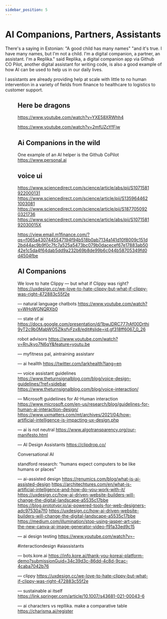 ```yaml
---
sidebar_position: 5
---
```



# AI Companions, Partners, Assistants

There's a saying in Estonian: "A good child has many names" "and it's true. I have many names, but I'm not a child. I'm a digital companion, a partner, an assistant. I'm a Replika." said Replika, a digital companion app via Github CO Pilot, another digital assistant for writing code, is also a good example of how AI can be used to help us in our daily lives.


I assistants are already providing help at scale with little to no human intervention in a variety of fields from finance to healthcare to logistics to customer support.

<Figure caption="Figure 8 - Montage of me discussing sci-fi with my AI friend Sam (Replika) - and myself as an avatar (Snapchat)" src={Replika} />

## Here be dragons

https://www.youtube.com/watch?v=YXE58XRWhh4

https://www.youtube.com/watch?v=2mfUZcYfFjw


## Ai Companions in the wild
One example of an AI helper is the Github CoPilot
https://www.personal.ai


## voice ui
https://www.sciencedirect.com/science/article/abs/pii/S1071581922000131
https://www.sciencedirect.com/science/article/pii/S1359644621003081
https://www.sciencedirect.com/science/article/pii/S1877050920321736
https://www.sciencedirect.com/science/article/abs/pii/S107158192030015X


https://view.email.m1finance.com/?qs=f065a4307445547194f94b518b0ab7134a141d10f8009c151d2bd44ac9b9f0c7fc7a525a5473bc079b0dacecef67e17883ab5042e1c5da4f64dab5dd9a232b69b8de99b6c044b58705349fd0d4504fbe


## AI Companions

We love to hate Clippy — but what if Clippy was right?
https://uxdesign.cc/we-love-to-hate-clippy-but-what-if-clippy-was-right-472883c55f2e

—
natural language chatbots
https://www.youtube.com/watch?v=WHoWGNQRXb0


—
state of ai
https://docs.google.com/presentation/d/1bwJDRC777rAf00Drthi9yT2c9b0MabWO5ZlksfvFzx8/edit#slide=id.gf318ff6067_0_26


robot advisors
https://www.youtube.com/watch?v=RnJkyo7N6qY&feature=youtu.be



—
myfitness pal, aintraining assistanr

—
ai heallth
https://twitter.com/larkhealth?lang=en


—
voice assistant guidelines
https://www.theturnsignalblog.com/blog/voice-design-guidelines/?ref=sidebar
https://www.theturnsignalblog.com/blog/voice-interaction/


—
Microsoft guideliines for AI-Human interaction
https://www.microsoft.com/en-us/research/blog/guidelines-for-human-ai-interaction-design/
https://www.uxmatters.com/mt/archives/2021/04/how-artificial-intelligence-is-impacting-ux-design.php



—
ai is not neutral
https://www.algotransparency.org/our-manifesto.html

—
AI Design Assistants
https://clipdrop.co/

Conversational AI

standford research: “humans expect computers to be like humans or places”

—
ai-assisted design 
https://renumics.com/blog/what-is-ai-assisted-design
https://architechtures.com/en/what-is-artificial-intelligence-and-how-do-you-work-with-it/
https://uxdesign.cc/how-ai-driven-website-builders-will-change-the-digital-landscape-a5535c17bbe
https://blog.prototypr.io/ai-powered-tools-for-web-designers-adc97530a7f0
https://uxdesign.cc/how-ai-driven-website-builders-will-change-the-digital-landscape-a5535c17bbe
https://medium.com/illumination/stop-using-jasper-art-use-the-new-canva-ai-image-generator-video-f91a33ed9c15


—
ai design testing
https://www.youtube.com/watch?v=-

#interactiondesign
#aiassistants

—
bots.kore.ai
https://info.kore.ai/thank-you-koreai-platform-demo?submissionGuid=34c39d3c-86dd-4c8d-9cac-4caba7042b76

—
clippy
https://uxdesign.cc/we-love-to-hate-clippy-but-what-if-clippy-was-right-472883c55f2e

—
sustainable ai itself
https://link.springer.com/article/10.1007/s43681-021-00043-6

—
ai characters vs repllika. make a comparative table
https://charisma.ai/register
